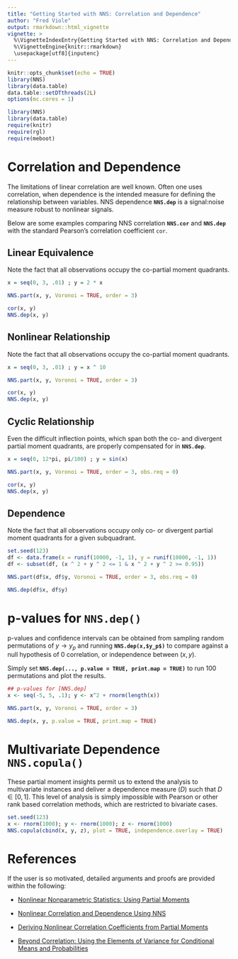 ---
title: "Getting Started with NNS: Correlation and Dependence"
author: "Fred Viole"
output: rmarkdown::html_vignette
vignette: >
  %\VignetteIndexEntry{Getting Started with NNS: Correlation and Dependence}
  %\VignetteEngine{knitr::rmarkdown}
  \usepackage[utf8]{inputenc}
---

```{r setup, include=FALSE, message=FALSE}
knitr::opts_chunk$set(echo = TRUE)
library(NNS)
library(data.table)
data.table::setDTthreads(2L)
options(mc.cores = 1)
```

```{r setup2,message=FALSE,warning = FALSE}
library(NNS)
library(data.table)
require(knitr)
require(rgl)
require(meboot)
```

# Correlation and Dependence
The limitations of linear correlation are well known.  Often one uses correlation, when dependence is the intended measure for defining the relationship between variables.  NNS dependence **`NNS.dep`** is a signal:noise measure robust to nonlinear signals.

Below are some examples comparing NNS correlation **`NNS.cor`** and **`NNS.dep`** with the standard Pearson's correlation coefficient `cor`.

## Linear Equivalence
Note the fact that all observations occupy the co-partial moment quadrants.
```{r linear,fig.width=5,fig.height=3,fig.align = "center"}
x = seq(0, 3, .01) ; y = 2 * x
```

```{r linear1,fig.width=5,fig.height=3,fig.align = "center", results='hide', echo=FALSE}
NNS.part(x, y, Voronoi = TRUE, order = 3)
```

```{r res1}
cor(x, y)
NNS.dep(x, y)
```

## Nonlinear Relationship
Note the fact that all observations occupy the co-partial moment quadrants.
```{r nonlinear,fig.width=5,fig.height=3,fig.align = "center", results='hide'}
x = seq(0, 3, .01) ; y = x ^ 10
```

```{r nonlinear1,fig.width=5,fig.height=3,fig.align = "center", results='hide', echo=FALSE}
NNS.part(x, y, Voronoi = TRUE, order = 3)
```

```{r res2a}
cor(x, y)
NNS.dep(x, y)
```


## Cyclic Relationship
Even the difficult inflection points, which span both the co- and divergent partial moment quadrants, are properly compensated for in **`NNS.dep`**.
```{r nonlinear_sin,fig.width=5,fig.height=3,fig.align = "center", results='hide'}
x = seq(0, 12*pi, pi/100) ; y = sin(x)
```

```{r nonlinear1_sin,fig.width=5,fig.height=3,fig.align = "center", results='hide', echo=FALSE}
NNS.part(x, y, Voronoi = TRUE, order = 3, obs.req = 0)
```

```{r res2_sin}
cor(x, y)
NNS.dep(x, y)
```

## Dependence
Note the fact that all observations occupy only co- or divergent partial moment quadrants for a given subquadrant.
```{r dependence,fig.width=5,fig.height=3,fig.align = "center"}
set.seed(123)
df <- data.frame(x = runif(10000, -1, 1), y = runif(10000, -1, 1))
df <- subset(df, (x ^ 2 + y ^ 2 <= 1 & x ^ 2 + y ^ 2 >= 0.95))
```

```{r circle1,fig.width=5,fig.height=3,fig.align = "center", results='hide', echo=FALSE}
NNS.part(df$x, df$y, Voronoi = TRUE, order = 3, obs.req = 0)
```

```{r res3}
NNS.dep(df$x, df$y)
```




# p-values for `NNS.dep()`
p-values and confidence intervals can be obtained from sampling random permutations of $y \rightarrow y_p$ and running **`NNS.dep(x,$y_p$)`** to compare against a null hypothesis of 0 correlation, or independence between $(x, y)$.

Simply set **`NNS.dep(..., p.value = TRUE, print.map = TRUE)`** to run 100 permutations and plot the results.

```{r permutations}
## p-values for [NNS.dep]
x <- seq(-5, 5, .1); y <- x^2 + rnorm(length(x))
```

```{r perm1,fig.width=5,fig.height=3,fig.align = "center", results='hide', echo=FALSE}
NNS.part(x, y, Voronoi = TRUE, order = 3)
```

```{r permutattions_res,fig.width=5,fig.height=3,fig.align = "center"}
NNS.dep(x, y, p.value = TRUE, print.map = TRUE)
```

# Multivariate Dependence `NNS.copula()`
These partial moment insights permit us to extend the analysis to multivariate
instances and deliver a dependence measure $(D)$ such that $D \in [0,1]$. This level of analysis is simply impossible with Pearson or other rank
based correlation methods, which are restricted to bivariate cases.

```{r multi, warning=FALSE}
set.seed(123)
x <- rnorm(1000); y <- rnorm(1000); z <- rnorm(1000)
NNS.copula(cbind(x, y, z), plot = TRUE, independence.overlay = TRUE)
```


# References
If the user is so motivated, detailed arguments and proofs are provided within the following:

* [Nonlinear Nonparametric Statistics: Using Partial Moments](https://www.amazon.com/dp/1490523995/ref=cm_sw_su_dp)

* [Nonlinear Correlation and Dependence Using NNS](https://www.ssrn.com/abstract=3010414)

* [Deriving Nonlinear Correlation Coefficients from Partial Moments](https://www.ssrn.com/abstract=2148522)

* [Beyond Correlation: Using the Elements of Variance for Conditional Means and Probabilities](https://www.ssrn.com/abstract=2745308)





